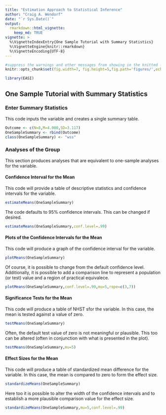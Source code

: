 ```yaml
---
title: "Estimation Approach to Statistical Inference"
author: "Craig A. Wendorf"
date: "`r Sys.Date()`"
output: 
  rmarkdown::html_vignette:
    keep_md: TRUE
vignette: >
  %\VignetteIndexEntry{One Sample Tutorial with Summary Statistics}
  %\VignetteEngine{knitr::rmarkdown}
  %\VignetteEncoding{UTF-8}
---
```


```r
#suppress the warnings and other messages from showing in the knitted file.
knitr::opts_chunk$set(fig.width=7, fig.height=5,fig.path='figures/',echo=TRUE,warning=FALSE,message=FALSE)
```

```r
library(EASI)
```

## One Sample Tutorial with Summary Statistics

### Enter Summary Statistics

This code inputs the variable and creates a single summary table.
```r
Outcome <- c(N=8,M=4.000,SD=3.117)
OneSampleSummary <- rbind(Outcome)
class(OneSampleSummary) <- "wss"
```

### Analyses of the Group

This section produces analyses that are equivalent to one-sample analyses for the variable.

#### Confidence Interval for the Mean

This code will provide a table of descriptive statistics and confidence intervals for the variable.
```r
estimateMeans(OneSampleSummary)
```

The code defaults to 95% confidence intervals. This can be changed if desired.
```r
estimateMeans(OneSampleSummary,conf.level=.99)
```

#### Plots of the Confidence Intervals for the Mean

This code will produce a graph of the confidence interval for the variable.
```r
plotMeans(OneSampleSummary)
```

Of course, it is possible to change from the default confidence level. Additionally, it is possible to add a comparison line to represent a population (or test) value and a region of practical equivalece.
```r
plotMeans(OneSampleSummary,conf.level=.99,mu=5,rope=c(3,7))
```

#### Significance Tests for the Mean

This code will produce a table of NHST sfor the variable. In this case, the mean is tested against a value of zero.
```r
testMeans(OneSampleSummary)
```

Often, the default test value of zero is not meaningful or plausible. This too can be altered (often in conjunction with what is presented in the plot).
```r
testMeans(OneSampleSummary,mu=5)
```

#### Effect Sizes for the Mean

This code will produce a table of standardized mean difference for the variable. In this case, the mean is compared to zero to form the effect size.
```r
standardizeMeans(OneSampleSummary)
```

Here too it is possible to alter the width of the confidence intervals and to establish a more plausible comparison value for the effect size.
```r
standardizeMeans(OneSampleSummary,mu=5,conf.level=.99)
```

